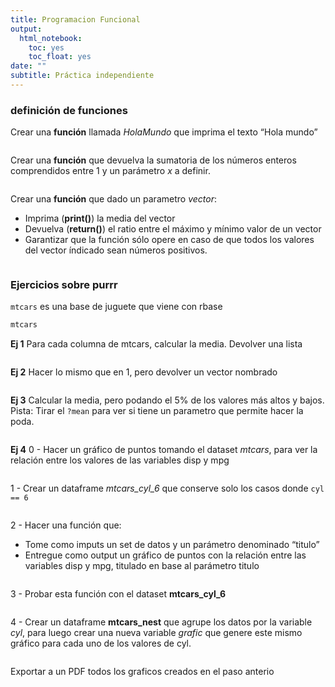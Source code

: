 ```yaml
---
title: Programacion Funcional
output:
  html_notebook:
    toc: yes
    toc_float: yes
date: ""
subtitle: Práctica independiente
---
```


### definición de funciones

Crear una **función** llamada _HolaMundo_ que imprima el texto "Hola mundo"

```r


```

Crear una **función** que devuelva la sumatoria de los números enteros comprendidos entre 1 y un parámetro _x_ a definir.
```r



```

Crear una **función** que dado un parametro _vector_:

- Imprima (**print()**) la media del vector
- Devuelva (**return()**) el ratio entre el máximo y mínimo valor de un vector
- Garantizar que la función sólo opere en caso de que todos los valores del vector índicado sean números positivos.

```r

```


### Ejercicios sobre purrr
`mtcars` es una base de juguete que viene con rbase
```r
mtcars
```

__Ej 1__ Para cada columna de mtcars, calcular la media. Devolver una lista

```r

```

__Ej 2__ Hacer lo mismo que en 1, pero devolver un vector nombrado

```r

```

__Ej 3__ Calcular la media, pero podando el 5% de los valores más altos y bajos. Pista: Tirar el `?mean` para ver si tiene un parametro que permite hacer la poda.

```r


```

__Ej 4__ 
0 - Hacer un gráfico de puntos tomando el dataset *mtcars*, para ver la relación entre los valores de las variables disp y mpg 
```r

```

1 - Crear un dataframe *mtcars_cyl_6* que conserve solo los casos donde `cyl == 6`
```r

```

2 - Hacer una función que:

 - Tome como imputs un set de datos y un parámetro denominado "titulo"
 - Entregue como output un gráfico de puntos con la relación entre las variables disp y mpg, titulado en base al parámetro titulo

```r

```

3 - Probar esta función con el dataset  **mtcars_cyl_6**
```r

```

4 - Crear un dataframe **mtcars_nest** que agrupe los datos por la variable *cyl*, para luego crear una nueva variable *grafic* que genere este mismo gráfico para cada uno de los valores de cyl.
```r

```

Exportar a un PDF todos los graficos creados en el paso anterio

```r

```

